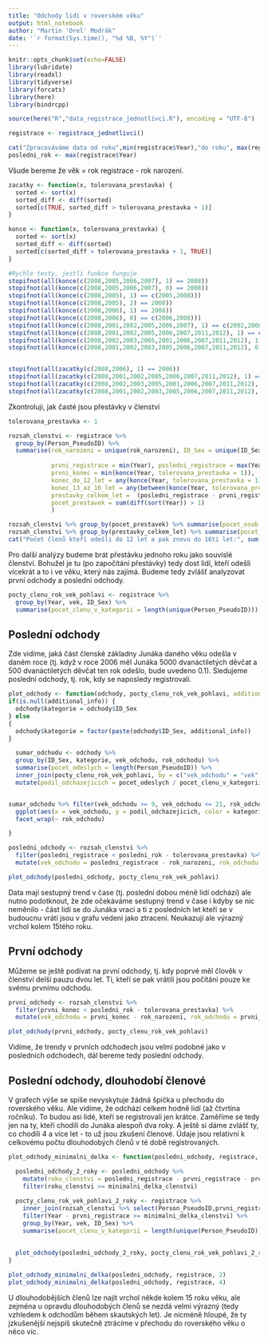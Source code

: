 ---
title: "Odchody lidí v roverském věku"
output: html_notebook
author: "Martin 'Orel' Modrák"
date: '`r format(Sys.time(), "%d %B, %Y")`'
---

```{r setup, message=FALSE}
knitr::opts_chunk$set(echo=FALSE)
library(lubridate)
library(readxl)
library(tidyverse)
library(forcats)
library(here)
library(bindrcpp)

source(here("R","data_registrace_jednotlivci.R"), encoding = "UTF-8")
```

```{r}
registrace <- registrace_jednotlivci()
```


```{r}
cat("Zpracováváme data od roku",min(registrace$Year),"do roku", max(registrace$Year))
posledni_rok <- max(registrace$Year)
```

Všude bereme že věk = rok registrace - rok narození.

```{r}
zacatky <- function(x, tolerovana_prestavka) {
  sorted <- sort(x)
  sorted_diff <- diff(sorted)
  sorted[c(TRUE, sorted_diff > tolerovana_prestavka + 1)]  
}

konce <- function(x, tolerovana_prestavka) {
  sorted <- sort(x)
  sorted_diff <- diff(sorted)
  sorted[c(sorted_diff > tolerovana_prestavka + 1, TRUE)]  
}

#Rychle testy, jestli funkce funguje
stopifnot(all(konce(c(2008,2005,2006,2007), 1) == 2008))
stopifnot(all(konce(c(2008,2005,2006,2007), 0) == 2008))
stopifnot(all(konce(c(2008,2005), 1) == c(2005,2008)))
stopifnot(all(konce(c(2008,2005), 2) == 2008))
stopifnot(all(konce(c(2008,2006), 1) == 2008))
stopifnot(all(konce(c(2008,2006), 0) == c(2006,2008)))
stopifnot(all(konce(c(2008,2001,2002,2005,2006,2007), 1) == c(2002,2008)))
stopifnot(all(konce(c(2008,2001,2002,2005,2006,2007,2011,2012), 1) == c(2002,2008,2012)))
stopifnot(all(konce(c(2008,2002,2003,2005,2001,2006,2007,2011,2012), 1) == c(2008,2012)))
stopifnot(all(konce(c(2008,2001,2002,2003,2005,2006,2007,2011,2012), 0) == c(2003,2008,2012)))


stopifnot(all(zacatky(c(2008,2006), 1) == 2006))
stopifnot(all(zacatky(c(2008,2001,2002,2005,2006,2007,2011,2012), 1) == c(2001,2005,2011)))
stopifnot(all(zacatky(c(2008,2002,2003,2005,2001,2006,2007,2011,2012), 1) == c(2001,2011)))
stopifnot(all(zacatky(c(2008,2001,2002,2003,2005,2006,2007,2011,2012), 0) == c(2001,2005,2011)))

```

Zkontroluji, jak časté jsou přestávky v členství

```{r}
tolerovana_prestavka <- 1

rozsah_clenstvi <- registrace %>%
  group_by(Person_PseudoID) %>%
  summarise(rok_narozeni = unique(rok_narozeni), ID_Sex = unique(ID_Sex),
            
            prvni_registrace = min(Year), posledni_registrace = max(Year), 
            prvni_konec = min(konce(Year, tolerovana_prestavka = 1)),
            konec_do_12_let = any(konce(Year, tolerovana_prestavka = 1) - rok_narozeni <= 12),
            konec_13_az_16_let = any(between(konce(Year, tolerovana_prestavka = 1) - rok_narozeni, 13, 16)),
            prestavky_celkem_let =  (posledni_registrace - prvni_registrace + 1) - length(unique(Year)),
            pocet_prestavek = sum(diff(sort(Year)) > 1)
            )

```


```{r}
rozsah_clenstvi %>% group_by(pocet_prestavek) %>% summarise(pocet_osob = length(rok_narozeni))
rozsah_clenstvi %>% group_by(prestavky_celkem_let) %>% summarise(pocet_osob = length(rok_narozeni))
cat("Počet členů kteří odešli do 12 let a pak znovu do 16ti let:", sum(rozsah_clenstvi$konec_do_12_let & rozsah_clenstvi$konec_13_az_16_let))
```

Pro další analýzy budeme brát přestávku jednoho roku jako souvislé členství. 
Bohužel je tu (po započítání přestávky) tedy dost lidí, kteří odešli vícekrát a to i ve věku, který nás zajímá. Budeme tedy zvlášť analyzovat první odchody a poslední odchody.

```{r}
pocty_clenu_rok_vek_pohlavi <- registrace %>%
  group_by(Year, vek, ID_Sex) %>% 
  summarise(pocet_clenu_v_kategorii = length(unique(Person_PseudoID)))
```


## Poslední odchody

Zde vidíme, jaká část členské základny Junáka daného věku odešla v daném roce (tj. když v roce 2006 měl Junáka 5000 dvanáctiletých děvčat a 500 dvanáctiletých děvčat ten rok odešlo, bude uvedeno 0.1). Sledujeme poslední odchody, tj. rok, kdy se naposledy registrovali. 


```{r}
plot_odchody <- function(odchody, pocty_clenu_rok_vek_pohlavi, additional_info = NULL) {
if(is.null(additional_info)) {
  odchody$kategorie = odchody$ID_Sex
} else 
{
  odchody$kategorie = factor(paste(odchody$ID_Sex, additional_info))
}

  sumar_odchodu <- odchody %>% 
  group_by(ID_Sex, kategorie, vek_odchodu, rok_odchodu) %>%
  summarise(pocet_odeslych = length(Person_PseudoID)) %>%
  inner_join(pocty_clenu_rok_vek_pohlavi, by = c("vek_odchodu" = "vek", "rok_odchodu" = "Year", "ID_Sex" = "ID_Sex")) %>% 
  mutate(podil_odchazejicich = pocet_odeslych / pocet_clenu_v_kategorii)


sumar_odchodu %>% filter(vek_odchodu >= 9, vek_odchodu <= 21, rok_odchodu > 2010) %>%
  ggplot(aes(x = vek_odchodu, y = podil_odchazejicich, color = kategorie)) + geom_line() + 
  facet_wrap(~ rok_odchodu)

}

```


```{r}
posledni_odchody <- rozsah_clenstvi %>%
  filter(posledni_registrace < posledni_rok - tolerovana_prestavka) %>%
  mutate(vek_odchodu = posledni_registrace - rok_narozeni, rok_odchodu = posledni_registrace)

plot_odchody(posledni_odchody, pocty_clenu_rok_vek_pohlavi)

```
Data mají sestupný trend v čase (tj. poslední dobou méně lidí odchází) ale nutno podotknout, že zde očekáváme sestupný trend v čase i kdyby se nic neměnilo - část lidí se do Junáka vrací a ti z posledních let kteří se v budoucnu vrátí jsou v grafu vedeni jako ztracení. Neukazují ale výrazný vrchol kolem 15tého roku.

## První odchody

Můžeme se ještě podívat na první odchody, tj. kdy poprvé měl člověk v členství delší pauzu dvou let. Ti, kteří se pak vrátili jsou počítáni pouze ke svému prvnímu odchodu.


```{r}
prvni_odchody <- rozsah_clenstvi %>%
  filter(prvni_konec < posledni_rok - tolerovana_prestavka) %>%
  mutate(vek_odchodu = prvni_konec - rok_narozeni, rok_odchodu = prvni_konec)

plot_odchody(prvni_odchody, pocty_clenu_rok_vek_pohlavi)

```

Vidíme, že trendy v prvních odchodech jsou velmi podobné jako v posledních odchodech, dál bereme tedy poslední odchody.

## Poslední odchody, dlouhodobí členové

V grafech výše  se spíše nevyskytuje žádná špička u přechodu do roverského věku. Ale vidíme, že odchází celkem hodně lidí (až čtvrtina ročníku). To budou asi lidé, kteří se registrovali jen krátce. Zaměříme se tedy jen na ty, kteří chodili do Junáka alespoň dva roky. A ještě si dáme zvlášť ty, co chodili 4 a více let - to už jsou zkušení členové. Údaje jsou relativní k celkovému počtu dlouhodobých členů v té době registrovaných.


```{r}
plot_odchody_minimalni_delka <- function(posledni_odchody, registrace, minimalni_delka_clenstvi) {

  posledni_odchody_2_roky <- posledni_odchody %>%
    mutate(roku_clenstvi = posledni_registrace - prvni_registrace - prestavky_celkem_let) %>%
    filter(roku_clenstvi >= minimalni_delka_clenstvi) 
  
  pocty_clenu_rok_vek_pohlavi_2_roky <- registrace %>%
    inner_join(rozsah_clenstvi %>% select(Person_PseudoID,prvni_registrace), by = c("Person_PseudoID" = "Person_PseudoID") ) %>%
    filter(Year - prvni_registrace >= minimalni_delka_clenstvi) %>%
    group_by(Year, vek, ID_Sex) %>% 
    summarise(pocet_clenu_v_kategorii = length(unique(Person_PseudoID)))
  
  
  plot_odchody(posledni_odchody_2_roky, pocty_clenu_rok_vek_pohlavi_2_roky) + ggtitle(paste("Členství alespoň ", minimalni_delka_clenstvi, "roky"))
}

plot_odchody_minimalni_delka(posledni_odchody, registrace, 2)
plot_odchody_minimalni_delka(posledni_odchody, registrace, 4)
```

U dlouhodobějších členů lze najít vrchol někde kolem 15 roku věku, ale zejména u opravdu dlouhodobých členů se nezdá velmi výrazný (tedy vzhledem k odchodům během skautských let). Je nicméně hloupé, že ty jzkušenější nejspíš skutečně ztrácíme v přechodu do roverského věku o něco víc.
